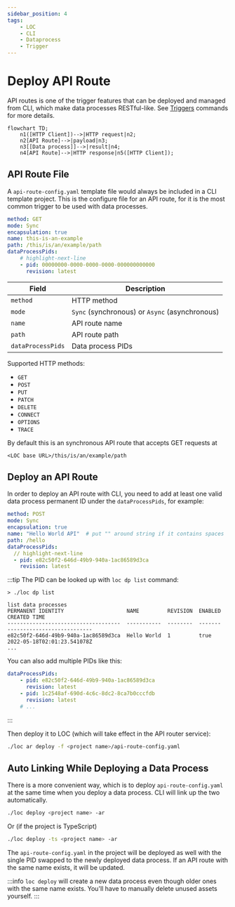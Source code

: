 ```yaml
---
sidebar_position: 4
tags:
    - LOC
    - CLI
    - Dataprocess
    - Trigger
---
```


# Deploy API Route

API routes is one of the trigger features that can be deployed and managed from CLI, which make data processes RESTful-like. See [Triggers](/legacy/0.6/cli-handbook/cli-commands/triggers) commands for more details.

```mermaid
flowchart TD;
    n1([HTTP Client])-->|HTTP request|n2;
    n2[API Route]-->|payload|n3;
    n3[[Data process]]-->|result|n4;
    n4[API Route]-->|HTTP response|n5([HTTP Client]);
```

## API Route File

A `api-route-config.yaml` template file would always be included in a CLI template project. This is the configure file for an API route, for it is the most common trigger to be used with data processes.

```yaml title="api-route-config.yaml" showLineNumbers
method: GET
mode: Sync
encapsulation: true
name: this-is-an-example
path: /this/is/an/example/path
dataProcessPids:
    # highlight-next-line
    - pid: 00000000-0000-0000-0000-000000000000
      revision: latest
```

| Field             | Description                                    |
| ----------------- | ---------------------------------------------- |
| `method`          | HTTP method                                    |
| `mode`            | `Sync` (synchronous) or `Async` (asynchronous) |
| `name`            | API route name                                 |
| `path`            | API route path                                 |
| `dataProcessPids` | Data process PIDs                              |

Supported HTTP methods:

-   `GET`
-   `POST`
-   `PUT`
-   `PATCH`
-   `DELETE`
-   `CONNECT`
-   `OPTIONS`
-   `TRACE`

By default this is an synchronous API route that accepts GET requests at

```
<LOC base URL>/this/is/an/example/path
```

## Deploy an API Route

In order to deploy an API route with CLI, you need to add at least one valid data process permanent ID under the `dataProcessPids`, for example:

```yaml showLineNumbers
method: POST
mode: Sync
encapsulation: true
name: "Hello World API"  # put "" around string if it contains spaces
path: /hello
dataProcessPids:
  // highlight-next-line
  - pid: e82c50f2-646d-49b9-940a-1ac86589d3ca
    revision: latest
```

:::tip
The PID can be looked up with `loc dp list` command:

```
> ./loc dp list

list data processes
PERMANENT IDENTITY                    NAME         REVISION  ENABLED  CREATED TIME
------------------------------------  -----------  --------  -------  ---------------------------
e82c50f2-646d-49b9-940a-1ac86589d3ca  Hello World  1         true     2022-05-18T02:01:23.541078Z
...
```

You can also add multiple PIDs like this:

```yaml showLineNumbers
dataProcessPids:
    - pid: e82c50f2-646d-49b9-940a-1ac86589d3ca
      revision: latest
    - pid: 1c2548af-690d-4c6c-8dc2-8ca7b0cccfdb
      revision: latest
    # ...
```

:::

Then deploy it to LOC (which will take effect in the API router service):

```bash
./loc ar deploy -f <project name>/api-route-config.yaml
```

## Auto Linking While Deploying a Data Process

There is a more convenient way, which is to deploy `api-route-config.yaml` at the same time when you deploy a data process. CLI will link up the two automatically.

```bash
./loc deploy <project name> -ar
```

Or (if the project is TypeScript)

```bash
./loc deploy -ts <project name> -ar
```

The `api-route-config.yaml` in the project will be deployed as well with the single PID swapped to the newly deployed data process. If an API route with the same name exists, it will be updated.

:::info
`loc deploy` will create a new data process even though older ones with the same name exists. You'll have to manually delete unused assets yourself.
:::
